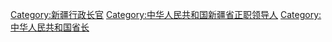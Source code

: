 [[Category:新疆行政长官|Category:新疆行政长官]]
[[Category:中华人民共和国新疆省正职领导人|Category:中华人民共和国新疆省正职领导人]]
[[Category:中华人民共和国省长|Category:中华人民共和国省长]]